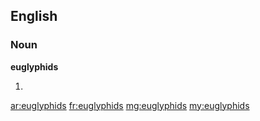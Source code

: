 ==English==

===Noun===
'''euglyphids'''

# {{plural of|euglyphid}}

[[ar:euglyphids]]
[[fr:euglyphids]]
[[mg:euglyphids]]
[[my:euglyphids]]